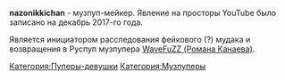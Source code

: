 {{Инфобокс для пуперов
|title2=nazonikkichan
|другие_ники=
|image3=Ahegao-3D-Hipster.jpg
|caption3=
|сферы_творчества=RYTP, RYTPMV
|год_начала=2017
|image4=
|caption4=
|имя_фамилия=
|дата_рождения=
|место_проживания=
|ссылки=
*[https://www.youtube.com/channel/UCJ4dL9ASdzcHjfEXM2STNDA Youtube]
}}'''nazonikkichan''' - музпуп-мейкер. Явление на просторы YouTube было записано на декабрь 2017-го года.

Является инициатором расследования фейкового (?) мудака и возвращения в Руспуп музпупера [[WaveFuZZ|WaveFuZZ (Романа Канаева)]].

[[Категория:Пуперы-девушки]]
[[Категория:Музпуперы]]